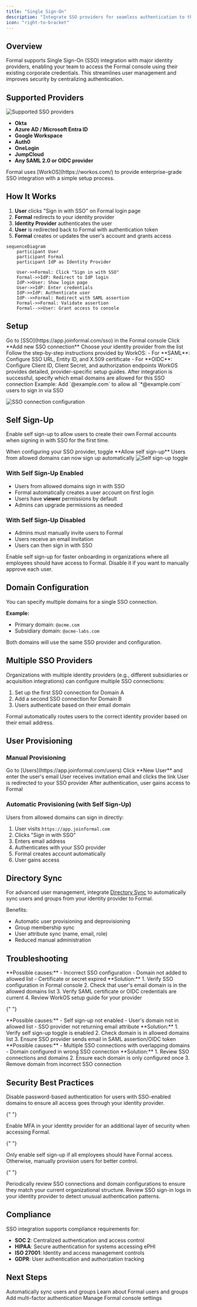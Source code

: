 ```yaml
---
title: "Single Sign-On"
description: "Integrate SSO providers for seamless authentication to the Formal console"
icon: "right-to-bracket"
---
```


## Overview

Formal supports Single Sign-On (SSO) integration with major identity providers, enabling your team to access the Formal console using their existing corporate credentials. This streamlines user management and improves security by centralizing authentication.

## Supported Providers

<img src="/assets/images/supported_sso.png" alt="Supported SSO providers" />

- **Okta**
- **Azure AD / Microsoft Entra ID**
- **Google Workspace**
- **Auth0**
- **OneLogin**
- **JumpCloud**
- **Any SAML 2.0 or OIDC provider**

<Note>
  Formal uses [WorkOS](https://workos.com/) to provide enterprise-grade SSO
  integration with a simple setup process.
</Note>

## How It Works

1. **User** clicks "Sign in with SSO" on Formal login page
2. **Formal** redirects to your identity provider
3. **Identity Provider** authenticates the user
4. **User** is redirected back to Formal with authentication token
5. **Formal** creates or updates the user's account and grants access

```mermaid
sequenceDiagram
    participant User
    participant Formal
    participant IdP as Identity Provider

    User->>Formal: Click "Sign in with SSO"
    Formal->>IdP: Redirect to IdP login
    IdP->>User: Show login page
    User->>IdP: Enter credentials
    IdP->>IdP: Authenticate user
    IdP-->>Formal: Redirect with SAML assertion
    Formal->>Formal: Validate assertion
    Formal-->>User: Grant access to console
```

## Setup

<Steps>
  <Step title="Navigate to SSO">
    Go to [SSO](https://app.joinformal.com/sso) in the Formal console
  </Step>
  <Step title="Add Connection">Click **Add new SSO connection**</Step>
  <Step title="Select Provider">
    Choose your identity provider from the list
  </Step>
  <Step title="Configure Integration">
    Follow the step-by-step instructions provided by WorkOS: - For **SAML**:
    Configure SSO URL, Entity ID, and X.509 certificate - For **OIDC**:
    Configure Client ID, Client Secret, and authorization endpoints WorkOS
    provides detailed, provider-specific setup guides.
  </Step>
  <Step title="Configure Domain">
    After integration is successful, specify which email domains are allowed for
    this SSO connection Example: Add `@example.com` to allow all `*@example.com`
    users to sign in via SSO
  </Step>
</Steps>

<img
  src="/assets/images/sso_connections.png"
  alt="SSO connection configuration"
/>

## Self Sign-Up

Enable self sign-up to allow users to create their own Formal accounts when signing in with SSO for the first time.

<Steps>
  <Step title="During Setup">
    When configuring your SSO provider, toggle **Allow self sign-up**
  </Step>
  <Step title="Save">
    Users from allowed domains can now sign up automatically
  </Step>
</Steps>

<img src="/assets/images/toggle_self_sign_up.png" alt="Self sign-up toggle" />

### With Self Sign-Up Enabled

- Users from allowed domains sign in with SSO
- Formal automatically creates a user account on first login
- Users have **viewer** permissions by default
- Admins can upgrade permissions as needed

### With Self Sign-Up Disabled

- Admins must manually invite users to Formal
- Users receive an email invitation
- Users can then sign in with SSO

<Tip>
  Enable self sign-up for faster onboarding in organizations where all employees
  should have access to Formal. Disable it if you want to manually approve each
  user.
</Tip>

## Domain Configuration

You can specify multiple domains for a single SSO connection.

**Example:**

- Primary domain: `@acme.com`
- Subsidiary domain: `@acme-labs.com`

Both domains will use the same SSO provider and configuration.

## Multiple SSO Providers

Organizations with multiple identity providers (e.g., different subsidiaries or acquisition integrations) can configure multiple SSO connections:

1. Set up the first SSO connection for Domain A
2. Add a second SSO connection for Domain B
3. Users authenticate based on their email domain

Formal automatically routes users to the correct identity provider based on their email address.

## User Provisioning

### Manual Provisioning

<Steps>
  <Step title="Navigate to Users">
    Go to [Users](https://app.joinformal.com/users)
  </Step>
  <Step title="Invite User">Click **New User** and enter the user's email</Step>
  <Step title="User Signs In">
    User receives invitation email and clicks the link
  </Step>
  <Step title="SSO Authentication">
    User is redirected to your SSO provider
  </Step>
  <Step title="Access Granted">
    After authentication, user gains access to Formal
  </Step>
</Steps>

### Automatic Provisioning (with Self Sign-Up)

Users from allowed domains can sign in directly:

1. User visits `https://app.joinformal.com`
2. Clicks "Sign in with SSO"
3. Enters email address
4. Authenticates with your SSO provider
5. Formal creates account automatically
6. User gains access

## Directory Sync

For advanced user management, integrate [Directory Sync](/docs/guides/configuration/console#directory-sync) to automatically sync users and groups from your identity provider to Formal.

Benefits:

- Automatic user provisioning and deprovisioning
- Group membership sync
- User attribute sync (name, email, role)
- Reduced manual administration

## Troubleshooting

<AccordionGroup>
  <Accordion title="SSO login fails">
    **Possible causes:** - Incorrect SSO configuration - Domain not added to
    allowed list - Certificate or secret expired **Solution:** 1. Verify SSO
    configuration in Formal console 2. Check that user's email domain is in the
    allowed domains list 3. Verify SAML certificate or OIDC credentials are
    current 4. Review WorkOS setup guide for your provider
  </Accordion>

{" "}

<Accordion title="User not auto-created with self sign-up">
  **Possible causes:** - Self sign-up not enabled - User's domain not in allowed
  list - SSO provider not returning email attribute **Solution:** 1. Verify self
  sign-up toggle is enabled 2. Check domain is in allowed domains list 3. Ensure
  SSO provider sends email in SAML assertion/OIDC token
</Accordion>

  <Accordion title="Wrong SSO provider redirected">
    **Possible causes:** - Multiple SSO connections with overlapping domains -
    Domain configured in wrong SSO connection **Solution:** 1. Review SSO
    connections and domains 2. Ensure each domain is only configured once 3.
    Remove domain from incorrect SSO connection
  </Accordion>
</AccordionGroup>

## Security Best Practices

<AccordionGroup>
  <Accordion title="Enforce SSO" icon="lock">
    Disable password-based authentication for users with SSO-enabled domains to
    ensure all access goes through your identity provider.
  </Accordion>

{" "}

<Accordion title="Use MFA" icon="shield-keyhole">
  Enable MFA in your identity provider for an additional layer of security when
  accessing Formal.
</Accordion>

{" "}

<Accordion title="Limit Self Sign-Up" icon="user-plus">
  Only enable self sign-up if all employees should have Formal access.
  Otherwise, manually provision users for better control.
</Accordion>

{" "}

<Accordion title="Regular Audits" icon="clipboard-list">
  Periodically review SSO connections and domain configurations to ensure they
  match your current organizational structure.
</Accordion>

  <Accordion title="Monitor Sign-Ins" icon="chart-line">
    Review SSO sign-in logs in your identity provider to detect unusual
    authentication patterns.
  </Accordion>
</AccordionGroup>

## Compliance

SSO integration supports compliance requirements for:

- **SOC 2**: Centralized authentication and access control
- **HIPAA**: Secure authentication for systems accessing ePHI
- **ISO 27001**: Identity and access management controls
- **GDPR**: User authentication and authorization tracking

## Next Steps

<CardGroup cols={2}>
  <Card
    title="Directory Sync"
    icon="arrows-rotate"
    href="/docs/guides/configuration/console#directory-sync"
  >
    Automatically sync users and groups
  </Card>
  <Card
    title="User Management"
    icon="users"
    href="/docs/guides/core-concepts/identities"
  >
    Learn about Formal users and groups
  </Card>
  <Card
    title="MFA Integration"
    icon="shield-keyhole"
    href="/docs/guides/integrations/mfa"
  >
    Add multi-factor authentication
  </Card>
  <Card
    title="Console Guide"
    icon="browser"
    href="/docs/guides/configuration/console"
  >
    Manage Formal console settings
  </Card>
</CardGroup>
